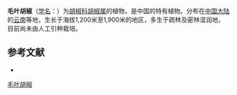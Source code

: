 {{Speciesbox
| name = 毛叶胡椒
| status = 
| status_system = 
| image =
| genus = Piper
| species = puberulilimbum
| authority = C. DC.
}}

'''毛叶胡椒'''（[[学名|学名]]：{{lang|la|''Piper puberulilimbum''}}）为[[胡椒科|胡椒科]][[胡椒属|胡椒属]]的植物，是中国的特有植物。分布在[[中国大陆|中国大陆]]的[[云南|云南]]等地，生长于海拔1,200米至1,900米的地区，多生于疏林及密林湿润地，目前尚未由人工引种栽培。

== 参考文献 ==
<div class="references-small">
* {{cite web| url =http://www.bioinfo.cn/db05/KmzwSpecies.php?action=view&id=16393| title =毛叶胡椒| work =《中国高等植物数据库全库》| publisher =中国科学院微生物研究所| author =昆明植物研究所| accessdate =2009-02-25| deadurl =yes| archiveurl =https://web.archive.org/web/20160305023544/http://www.bioinfo.cn/db05/KmzwSpecies.php?action=view&id=16393| archivedate =2016-03-05}}
</div>
{{Taxonbar|from=Q15228167}}

[[Category:胡椒属|毛叶胡椒]]


{{植物小作品}}